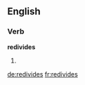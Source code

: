 ==English==

===Verb===
'''redivides'''

# {{en-third-person singular of|redivide}}


[[de:redivides]]
[[fr:redivides]]